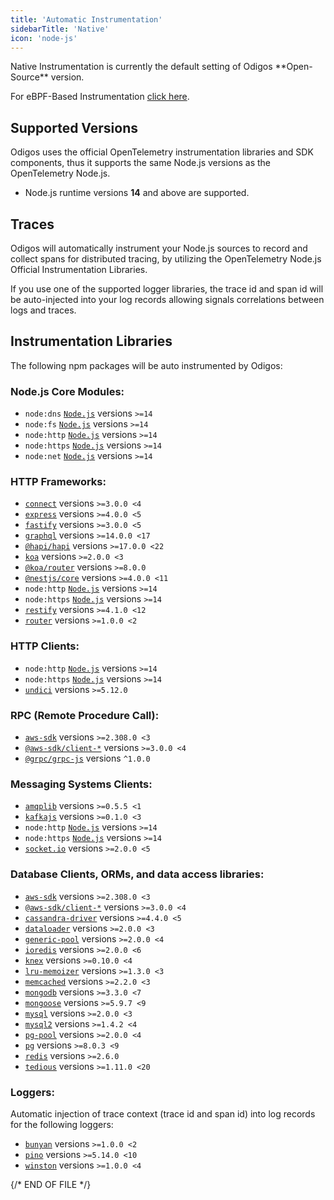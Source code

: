 ```yaml
---
title: 'Automatic Instrumentation'
sidebarTitle: 'Native'
icon: 'node-js'
---
```


<Info>
  Native Instrumentation is currently the default setting of Odigos **Open-Source** version.

  For eBPF-Based Instrumentation [click here](/instrumentations/nodejs/ebpf).
</Info>

## Supported Versions

Odigos uses the official OpenTelemetry instrumentation libraries and SDK components, thus it supports the same Node.js versions as the OpenTelemetry Node.js.

- Node.js runtime versions **14** and above are supported.

## Traces

Odigos will automatically instrument your Node.js sources to record and collect spans for distributed tracing, by utilizing the OpenTelemetry Node.js Official Instrumentation Libraries.

If you use one of the supported logger libraries, the trace id and span id will be auto-injected into your log records allowing signals correlations between logs and traces.

## Instrumentation Libraries

The following npm packages will be auto instrumented by Odigos:

### Node.js Core Modules:

- `node:dns` [`Node.js`](https://nodejs.org/) versions `>=14` 
- `node:fs` [`Node.js`](https://nodejs.org/) versions `>=14` 
- `node:http` [`Node.js`](https://nodejs.org/) versions `>=14` 
- `node:https` [`Node.js`](https://nodejs.org/) versions `>=14` 
- `node:net` [`Node.js`](https://nodejs.org/) versions `>=14` 


### HTTP Frameworks:

- [`connect`](https://www.npmjs.com/package/connect) versions `>=3.0.0 <4` 
- [`express`](https://www.npmjs.com/package/express) versions `>=4.0.0 <5` 
- [`fastify`](https://www.npmjs.com/package/fastify) versions `>=3.0.0 <5` 
- [`graphql`](https://www.npmjs.com/package/graphql) versions `>=14.0.0 <17` 
- [`@hapi/hapi`](https://www.npmjs.com/package/@hapi/hapi) versions `>=17.0.0 <22` 
- [`koa`](https://www.npmjs.com/package/koa) versions `>=2.0.0 <3` 
- [`@koa/router`](https://www.npmjs.com/package/@koa/router) versions `>=8.0.0` 
- [`@nestjs/core`](https://www.npmjs.com/package/@nestjs/core) versions `>=4.0.0 <11` 
- `node:http` [`Node.js`](https://nodejs.org/) versions `>=14` 
- `node:https` [`Node.js`](https://nodejs.org/) versions `>=14` 
- [`restify`](https://www.npmjs.com/package/restify) versions `>=4.1.0 <12` 
- [`router`](https://www.npmjs.com/package/router) versions `>=1.0.0 <2` 


### HTTP Clients:

- `node:http` [`Node.js`](https://nodejs.org/) versions `>=14` 
- `node:https` [`Node.js`](https://nodejs.org/) versions `>=14` 
- [`undici`](https://www.npmjs.com/package/undici) versions `>=5.12.0` 


### RPC (Remote Procedure Call):

- [`aws-sdk`](https://www.npmjs.com/package/aws-sdk) versions `>=2.308.0 <3` 
- [`@aws-sdk/client-*`](https://www.npmjs.com/package/@aws-sdk/client-*) versions `>=3.0.0 <4` 
- [`@grpc/grpc-js`](https://www.npmjs.com/package/@grpc/grpc-js) versions `^1.0.0` 


### Messaging Systems Clients:

- [`amqplib`](https://www.npmjs.com/package/amqplib) versions `>=0.5.5 <1` 
- [`kafkajs`](https://www.npmjs.com/package/kafkajs) versions `>=0.1.0 <3` 
- `node:http` [`Node.js`](https://nodejs.org/) versions `>=14` 
- `node:https` [`Node.js`](https://nodejs.org/) versions `>=14` 
- [`socket.io`](https://www.npmjs.com/package/socket.io) versions `>=2.0.0 <5` 


### Database Clients, ORMs, and data access libraries:

- [`aws-sdk`](https://www.npmjs.com/package/aws-sdk) versions `>=2.308.0 <3` 
- [`@aws-sdk/client-*`](https://www.npmjs.com/package/@aws-sdk/client-*) versions `>=3.0.0 <4` 
- [`cassandra-driver`](https://www.npmjs.com/package/cassandra-driver) versions `>=4.4.0 <5` 
- [`dataloader`](https://www.npmjs.com/package/dataloader) versions `>=2.0.0 <3` 
- [`generic-pool`](https://www.npmjs.com/package/generic-pool) versions `>=2.0.0 <4` 
- [`ioredis`](https://www.npmjs.com/package/ioredis) versions `>=2.0.0 <6` 
- [`knex`](https://www.npmjs.com/package/knex) versions `>=0.10.0 <4` 
- [`lru-memoizer`](https://www.npmjs.com/package/lru-memoizer) versions `>=1.3.0 <3` 
- [`memcached`](https://www.npmjs.com/package/memcached) versions `>=2.2.0 <3` 
- [`mongodb`](https://www.npmjs.com/package/mongodb) versions `>=3.3.0 <7` 
- [`mongoose`](https://www.npmjs.com/package/mongoose) versions `>=5.9.7 <9` 
- [`mysql`](https://www.npmjs.com/package/mysql) versions `>=2.0.0 <3` 
- [`mysql2`](https://www.npmjs.com/package/mysql2) versions `>=1.4.2 <4` 
- [`pg-pool`](https://www.npmjs.com/package/pg-pool) versions `>=2.0.0 <4` 
- [`pg`](https://www.npmjs.com/package/pg) versions `>=8.0.3 <9` 
- [`redis`](https://www.npmjs.com/package/redis) versions `>=2.6.0` 
- [`tedious`](https://www.npmjs.com/package/tedious) versions `>=1.11.0 <20` 


### Loggers:

Automatic injection of trace context (trace id and span id) into log records for the following loggers:

- [`bunyan`](https://www.npmjs.com/package/bunyan) versions `>=1.0.0 <2` 
- [`pino`](https://www.npmjs.com/package/pino) versions `>=5.14.0 <10` 
- [`winston`](https://www.npmjs.com/package/winston) versions `>=1.0.0 <4` 

{/* END OF FILE */}